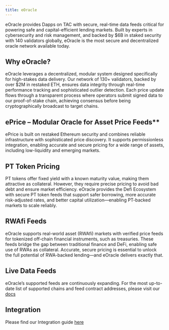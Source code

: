 ```yaml
---
title: eOracle
---
```


eOracle provides Dapps on TAC with secure, real-time data feeds critical for powering safe and capital-efficient lending markets. Built by experts in cybersecurity and risk management, and backed by $6B in staked security with 140 validators globally, eOracle is the most secure and decentralized oracle network available today.

## Why eOracle? 

eOracle leverages a decentralized, modular system designed specifically for high-stakes data delivery. Our network of 130+ validators, backed by over $2M in restaked ETH, ensures data integrity through real-time performance tracking and sophisticated outlier detection. Each price update flows through a transparent process where operators submit signed data to our proof-of-stake chain, achieving consensus before being cryptographically broadcast to target chains.

## ePrice – Modular Oracle for Asset Price Feeds**

ePrice is built on restaked Ethereum security and combines reliable infrastructure with sophisticated price discovery. It supports permissionless integration, enabling accurate and secure pricing for a wide range of assets, including low-liquidity and emerging markets.

## PT Token Pricing

PT tokens offer fixed yield with a known maturity value, making them attractive as collateral. However, they require precise pricing to avoid bad debt and ensure market efficiency. eOracle provides the Defi Ecosystem with secure PT token feeds that support safer borrowing, more accurate risk-adjusted rates, and better capital utilization—enabling PT-backed markets to scale reliably.

## RWAfi Feeds

eOracle supports real-world asset (RWAfi) markets with verified price feeds for tokenized off-chain financial instruments, such as treasuries. These feeds bridge the gap between traditional finance and DeFi, enabling safe use of RWAs as collateral. Accurate, secure pricing is essential to unlock the full potential of RWA-backed lending—and eOracle delivers exactly that.

## Live Data Feeds

eOracle’s supported feeds are continuously expanding. For the most up-to-date list of supported chains and feed contract addresses, please visit our [docs](https://docs.eo.app/docs/eprice/feed-addresses)

## Integration 

Please find our Integration guide [here](https://docs.eo.app/docs/eprice/integration-guide)
